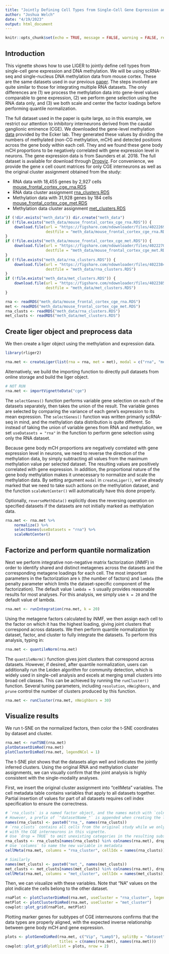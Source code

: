 ```yaml
---
title: "Jointly Defining Cell Types from Single-Cell Gene Expression and Methylation Data Using LIGER"
author: "Joshua Welch"
date: "4/19/2023"
output: html_document
---
```

    
```r
knitr::opts_chunk$set(echo = TRUE, message = FALSE, warning = FALSE, results = "hide")
```

## Introduction

This vignette shows how to use LIGER to jointly define cell types from single-cell gene expression and DNA methylation. We will be using scRNA-seq and single-nucleus DNA methylation data from mouse cortex. These are the same datasets used in our previous [paper](https://www.cell.com/cell/fulltext/S0092-8674(19)30504-5). The steps involved are quite similar to those for integrating multiple RNA datasets. The only differences are (1) we process the methylation data into gene-level values comparable to gene expression, (2) we perform gene selection using the RNA data only, and (3) we both scale and center the factor loadings before performing quantile normalization.

The full dataset used in the paper is quite large, so in this example, we restrict our attention to inhibitory interneurons derived from the caudal ganglionic eminence (CGE). We downloaded the gene-level methylation [data](https://brainome.ucsd.edu/annoj/brain_single_nuclei/) provided by the Ecker lab. They generated these values by dividing the numbers of methylated (non-CG methylation, mCH) and detected positions across the gene body within each cell. They and we found these gene body mCH proportions to be negatively correlated with gene expression level in neurons. The gene expression data is from Saunders et al. 2018. The full dataset is available for download through [Dropviz](http://dropviz.org/). For convenience, we provide the gene x cell count matrices for only CGE interneurons as well as the original cluster assignment obtained from the study:

- RNA data with 18,455 genes by 2,927 cells [mouse_frontal_cortex_cge_rna.RDS](https://figshare.com/ndownloader/files/40222699)
- RNA data cluster assignment [rna_clusters.RDS](https://figshare.com/ndownloader/files/40223842)
- Methylation data with 31,928 genes by 184 cells [mouse_frontal_cortex_cge_met.RDS](https://figshare.com/ndownloader/files/40222702)
- Methylation data cluster assignment [met_clusters.RDS](https://figshare.com/ndownloader/files/40223854)

```R
if (!dir.exists("meth_data")) dir.create("meth_data")
if (!file.exists("meth_data/mouse_frontal_cortex_cge_rna.RDS")) {
    download.file(url = "https://figshare.com/ndownloader/files/40222699", 
                  destfile = "meth_data/mouse_frontal_cortex_cge_rna.RDS")
}
if (!file.exists("meth_data/mouse_frontal_cortex_cge_met.RDS")) {
    download.file(url = "https://figshare.com/ndownloader/files/40222702", 
                  destfile = "meth_data/mouse_frontal_cortex_cge_met.RDS")
}
if (!file.exists("meth_data/rna_clusters.RDS")) {
    download.file(url = "https://figshare.com/ndownloader/files/40223842", 
                  destfile = "meth_data/rna_clusters.RDS")
}
if (!file.exists("meth_data/met_clusters.RDS")) {
    download.file(url = "https://figshare.com/ndownloader/files/40223854", 
                  destfile = "meth_data/met_clusters.RDS")
}
```

```R
rna <- readRDS("meth_data/mouse_frontal_cortex_cge_rna.RDS")
met <- readRDS("meth_data/mouse_frontal_cortex_cge_met.RDS")
rna_clusts <- readRDS("meth_data/rna_clusters.RDS")
met_clusts <- readRDS("meth_data/met_clusters.RDS")
```

## Create liger object and preprocess data

We then create a liger object using the methylation and expression data. 

```R
library(rliger2)

rna.met <- createLiger(list(rna = rna, met = met), modal = c("rna", "meth"))
```

Alternatively, we build the importing function to directly pull datasets from online storage and build the liger object.

```R
# NOT RUN
rna.met <- importVignetteData("cge")
```

The `selectGenes()` function performs variable gene selection on each of the datasets separately, then takes the union of the result. The variable genes are selected by comparing the variance of each gene’s expression to its mean expression. The `selectGenes()` function was written primarily scRNA-seq in mind, and the methylation data distribution is quite different. So instead of taking the union of variable genes from RNA and methylation, we set `useDatasets = "rna"` in the function to perform gene selection using only the RNA dataset. 

Because gene body mCH proportions are negatively correlated with gene expression level in neurons, we need to reverse the direction of the methylation data, by simply subtracting all values from the maximum methylation value per selected dataset. The resulting values are positively correlated with gene expression. In addition, the proportional nature of the gene body methylation makes it unnecessary to normalize and scale the methylation data. By setting argument `modal` in `createLiger()`, we've already marked that we need to take such actions on the methylation dataset, and the function `scaleNotCenter()` will automatically have this done properly. 

Optionally, `reverseMethData()` explicitly does the reversing operation on specified datasets if the datasets are not initially marked as methylation data.

```R
rna.met <- rna.met %>% 
    normalize() %>%
    selectGenes(useDatasets = "rna") %>%
    scaleNotCenter()
```

## Factorize and perform quantile normalization

Next we perform integrative non-negative matrix factorization (iNMF) in order to identify shared and distinct metagenes across the datasets and the corresponding metagene loadings for each cell. The most important parameters in the factorization are `k` (the number of factors) and `lambda` (the penalty parameter which limits the dataset-specific component of the factorization). The default value `lambda = 5` usually provides reasonable results for most analyses. For this analysis, we simply use `k = 20` and the default value of lambda.

```R
rna.met <- runIntegration(rna.met, k = 20)
```

Using the metagene factors calculated by iNMF, we then assign each cell to the factor on which it has the highest loading, giving joint clusters that correspond across datasets. We then perform quantile normalization by dataset, factor, and cluster to fully integrate the datasets. To perform this analysis, typing in:

```R
rna.met <- quantileNorm(rna.met)
```

The `quantileNorm()` function gives joint clusters that correspond across datasets. However, if desired, after quantile normalization, users can additionally run the Leiden algorithm for community detection, which is widely used in single-cell analysis and excels at merging small clusters into broad cell classes. This can be achieved by running the `runCluster()` function. Several tuning parameters, including `resolution`, `nNeighbors`, and `prune` control the number of clusters produced by this function. 

```R
rna.met <- runCluster(rna.met, nNeighbors = 30)
```

## Visualize results

We run t-SNE on the normalized factors, then color the t-SNE coordinates by dataset and cluster.

```R
rna.met <- runTSNE(rna.met)
plotDatasetDimRed(rna.met)
plotClusterDimRed(rna.met, legendNCol = 1)
```

The t-SNE plot shows that the datasets align well and indicates the jointly inferred clusters. Using the original RNA and methylation cluster assignments, we can visually confirm that the joint analysis is highly consistent with the single-modality analyses.

First, we insert the original cluster assignment into "cellMeta" variables. The cell metadata table contains variables that apply to all datasets together. Partial insertion of values for part of all datasets requires cell index specification to ensure the correctness. 

```R
# `rna_clusts` is a named factor object, and the names match with `colnames(rna)`
# However, a prefix of `"datasetName_"` is appended when creating the liger object
names(rna_clusts) <- paste0("rna_", names(rna_clusts))
# `rna_clusts` contains all cells from the original study while we only deal
# with the CGE interneurons in this vignette.
# Use `drop = TRUE` to omit unexisting categories in the resulting subset.
rna_clusts <- rna_clusts[names(rna_clusts) %in% colnames(rna.met), drop = TRUE]
# Use `columns` to name the new variable in metadata
cellMeta(rna.met, columns = "rna_cluster", cellIdx = names(rna_clusts)) <- rna_clusts

# Similarly
names(met_clusts) <- paste0("met_", names(met_clusts))
met_clusts <- met_clusts[names(met_clusts) %in% colnames(rna.met), drop = TRUE]
cellMeta(rna.met, columns = "met_cluster", cellIdx = names(met_clusts)) <- met_clusts
```

Then, we can visualize with these variables. Note that "NA" values on the plot indicate the cells belong to the other dataset.

```R
rnaPlot <- plotClusterDimRed(rna.met, useCluster = "rna_cluster", legendNCol = 1)
metPlot <- plotClusterDimRed(rna.met, useCluster = "met_cluster")
cowplot::plot_grid(rnaPlot, metPlot)
```

Plotting marker genes for subtypes of CGE interneurons confirms that the data types are properly aligned, with the expected inverse relationship between gene body mCH and gene expression.

```R
plots <- plotGeneDimRed(rna.met, c("Vip", "Lamp5"), splitBy = "dataset",
                        titles = c(names(rna.met), names(rna.met)))
cowplot::plot_grid(plotlist = plots, nrow = 2)
```

